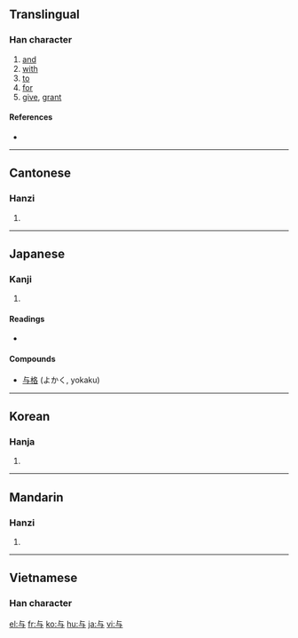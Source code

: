 {{also|與}}<!-- may be replaced by zh-forms -->
{{also|yu}}
==Translingual==

===Han character===
{{Han char|rn=1|rad=一|as=03|sn=4|four=2140<sub>7</sub>|canj=卜尸一 (YSM)}}

# [[and]]
# [[with]]
# [[to]]
# [[for]]
# [[give]], [[grant]]

====References====
* {{Han ref|kx=0077.010|dkj=00020|dj=0154.010|hdz=10005.030|uh=4E0E|ud=19982|bh=C94F|bd=51535}}

----

==Cantonese==

===Hanzi===
{{yue-hanzi|jyut=|y=yu4, yu5 yu6}}

# {{defn|Cantonese}}

----

==Japanese==

===Kanji===
{{ja-kanji|grade=c|rs=一03}}

# {{defn|Japanese}}

====Readings====
* {{ja-readings|on=[[よ]] (yo)|kun=[[あたえる]] (ataeru), [[くみする]] (kumisuru), [[ともに]] (tomoni)}}

====Compounds====
* [[与格]] (よかく, yokaku)

----

==Korean==

===Hanja===
{{ko-hanja|hangeul=[[여]]|rv=yeo|mr=yŏ}}

# {{defn|Korean}}

----

==Mandarin==

===Hanzi===
{{cmn-hanzi|tra=與|pin=[[yú]] ([[yu2]]), [[yǔ]] ([[yu3]]), [[yù]] ([[yu4]])|wg=yü<sup>2</sup>, yü<sup>3</sup>, yü<sup>4</sup>}}

# {{defn|Mandarin}}

----

==Vietnamese==

===Han character===
{{vi-hantu|[[dữ]], [[dự]], [[đử]]}}

[[el:与]]
[[fr:与]]
[[ko:与]]
[[hu:与]]
[[ja:与]]
[[vi:与]]